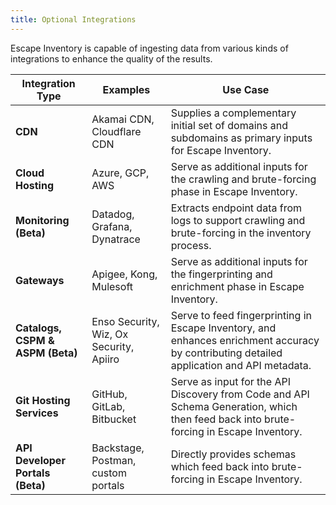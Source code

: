 ```yaml
---
title: Optional Integrations
---
```


Escape Inventory is capable of ingesting data from various kinds of integrations to enhance the quality of the results.

| Integration Type | Examples | Use Case |
| ----- | ----- | ----- |
| **CDN** | Akamai CDN, Cloudflare CDN | Supplies a complementary initial set of domains and subdomains as primary inputs for Escape Inventory. |
| **Cloud Hosting** | Azure, GCP, AWS | Serve as additional inputs for the crawling and brute-forcing phase in Escape Inventory. |
| **Monitoring (Beta)** | Datadog, Grafana, Dynatrace | Extracts endpoint data from logs to support crawling and brute-forcing in the inventory process. |
| **Gateways** | Apigee, Kong, Mulesoft | Serve as additional inputs for the fingerprinting and enrichment phase in Escape Inventory. |
| **Catalogs, CSPM & ASPM (Beta)** | Enso Security, Wiz, Ox Security, Apiiro | Serve to feed fingerprinting in Escape Inventory, and enhances enrichment accuracy by contributing detailed application and API metadata. |
| **Git Hosting Services** | GitHub, GitLab, Bitbucket | Serve as input for the API Discovery from Code and API Schema Generation, which then feed back into brute-forcing in Escape Inventory. |
| **API Developer Portals (Beta)** | Backstage, Postman, custom portals | Directly provides schemas which feed back into brute-forcing in Escape Inventory. |


